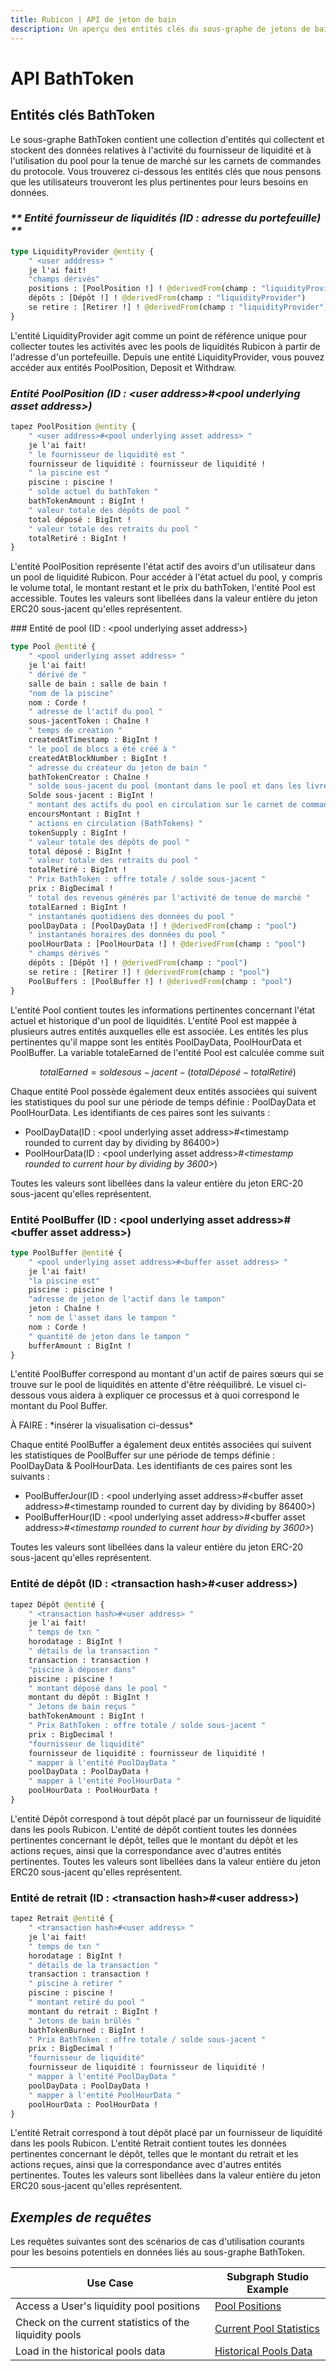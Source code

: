 ```yaml
---
title: Rubicon | API de jeton de bain
description: Un aperçu des entités clés du sous-graphe de jetons de bain, les gestionnaires d'événements de contrat, et des exemples de requêtes pour une variété de cas d'utilisation.
---
```


# API BathToken

## **Entités clés BathToken**

Le sous-graphe BathToken contient une collection d'entités qui collectent et stockent des données relatives à l'activité du fournisseur de liquidité et à l'utilisation du pool pour la tenue de marché sur les carnets de commandes du protocole. Vous trouverez ci-dessous les entités clés que nous pensons que les utilisateurs trouveront les plus pertinentes pour leurs besoins en données.

### _** Entité fournisseur de liquidités (ID : adresse du portefeuille) **_

```graphql
type LiquidityProvider @entity {
    " <user adddress> "
    je l'ai fait!
    "champs dérivés"
    positions : [PoolPosition !] ! @derivedFrom(champ : "liquidityProvider")
    dépôts : [Dépôt !] ! @derivedFrom(champ : "liquidityProvider")
    se retire : [Retirer !] ! @derivedFrom(champ : "liquidityProvider")
}
```

L'entité LiquidityProvider agit comme un point de référence unique pour collecter toutes les activités avec les pools de liquidités Rubicon à partir de l'adresse d'un portefeuille. Depuis une entité LiquidityProvider, vous pouvez accéder aux entités PoolPosition, Deposit et Withdraw.

### _Entité PoolPosition (ID : \<user address>#\<pool underlying asset address>)_

```graphql
tapez PoolPosition @entity {
    " <user address>#<pool underlying asset address> "
    je l'ai fait!
    " le fournisseur de liquidité est "
    fournisseur de liquidité : fournisseur de liquidité !
    " la piscine est "
    piscine : piscine !
    " solde actuel du bathToken "
    bathTokenAmount : BigInt !
    " valeur totale des dépôts de pool "
    total déposé : BigInt !
    " valeur totale des retraits du pool "
    totalRetiré : BigInt !
}
```

L'entité PoolPosition représente l'état actif des avoirs d'un utilisateur dans un pool de liquidité Rubicon. Pour accéder à l'état actuel du pool, y compris le volume total, le montant restant et le prix du bathToken, l'entité Pool est accessible. Toutes les valeurs sont libellées dans la valeur entière du jeton ERC20 sous-jacent qu'elles représentent.

### Entité de pool (ID : \<pool underlying asset address>)

```graphql
type Pool @entité {
    " <pool underlying asset address> "
    je l'ai fait!
    " dérivé de "
    salle de bain : salle de bain !
    "nom de la piscine"
    nom : Corde !
    " adresse de l'actif du pool "
    sous-jacentToken : Chaîne !
    " temps de creation "
    createdAtTimestamp : BigInt !
    " le pool de blocs a été créé à "
    createdAtBlockNumber : BigInt !
    " adresse du créateur du jeton de bain "
    bathTokenCreator : Chaîne !
    " solde sous-jacent du pool (montant dans le pool et dans les livres) "
    Solde sous-jacent : BigInt !
    " montant des actifs du pool en circulation sur le carnet de commandes "
    encoursMontant : BigInt !
    " actions en circulation (BathTokens) "
    tokenSupply : BigInt !
    " valeur totale des dépôts de pool "
    total déposé : BigInt !
    " valeur totale des retraits du pool "
    totalRetiré : BigInt !
    " Prix BathToken : offre totale / solde sous-jacent "
    prix : BigDecimal !
    " total des revenus générés par l'activité de tenue de marché "
    totalEarned : BigInt !
    " instantanés quotidiens des données du pool "
    poolDayData : [PoolDayData !] ! @derivedFrom(champ : "pool")
    " instantanés horaires des données du pool "
    poolHourData : [PoolHourData !] ! @derivedFrom(champ : "pool")
    " champs dérivés "
    dépôts : [Dépôt !] ! @derivedFrom(champ : "pool")
    se retire : [Retirer !] ! @derivedFrom(champ : "pool")
    PoolBuffers : [PoolBuffer !] ! @derivedFrom(champ : "pool")
}
```

L'entité Pool contient toutes les informations pertinentes concernant l'état actuel et historique d'un pool de liquidités. L'entité Pool est mappée à plusieurs autres entités auxquelles elle est associée. Les entités les plus pertinentes qu'il mappe sont les entités PoolDayData, PoolHourData et PoolBuffer. La variable totaleEarned de l'entité Pool est calculée comme suit

$$
totalEarned = solde sous-jacent - (totalDéposé - totalRetiré)
$$

Chaque entité Pool possède également deux entités associées qui suivent les statistiques du pool sur une période de temps définie : PoolDayData et PoolHourData. Les identifiants de ces paires sont les suivants :

* PoolDayData(ID : \<pool underlying asset address>#\<timestamp rounded to current day by dividing by 86400>)
* PoolHourData(ID : \<pool underlying asset address>#_\<timestamp rounded to current hour by dividing by 3600>_)

Toutes les valeurs sont libellées dans la valeur entière du jeton ERC-20 sous-jacent qu'elles représentent.

### Entité PoolBuffer (ID : \<pool underlying asset address>#\<buffer asset address>)

```graphql
type PoolBuffer @entité {
    " <pool underlying asset address>#<buffer asset address> "
    je l'ai fait!
    "la piscine est"
    piscine : piscine !
    "adresse de jeton de l'actif dans le tampon"
    jeton : Chaîne !
    " nom de l'asset dans le tampon "
    nom : Corde !
    " quantité de jeton dans le tampon "
    bufferAmount : BigInt !
}
```

L'entité PoolBuffer correspond au montant d'un actif de paires sœurs qui se trouve sur le pool de liquidités en attente d'être rééquilibré. Le visuel ci-dessous vous aidera à expliquer ce processus et à quoi correspond le montant du Pool Buffer.

À FAIRE : \*insérer la visualisation ci-dessus\*

Chaque entité PoolBuffer a également deux entités associées qui suivent les statistiques de PoolBuffer sur une période de temps définie : PoolDayData & PoolHourData. Les identifiants de ces paires sont les suivants :

* PoolBufferJour(ID : \<pool underlying asset address>#\<buffer asset address>#\<timestamp rounded to current day by dividing by 86400>)
* PoolBufferHour(ID : \<pool underlying asset address>#\<buffer asset address>#_\<timestamp rounded to current hour by dividing by 3600>_)

Toutes les valeurs sont libellées dans la valeur entière du jeton ERC-20 sous-jacent qu'elles représentent.

### Entité de dépôt (ID : \<transaction hash>#\<user address>)

```graphql
tapez Dépôt @entité {
    " <transaction hash>#<user address> "
    je l'ai fait!
    " temps de txn "
    horodatage : BigInt !
    " détails de la transaction "
    transaction : transaction !
    "piscine à déposer dans"
    piscine : piscine !
    " montant déposé dans le pool "
    montant du dépôt : BigInt !
    " Jetons de bain reçus "
    bathTokenAmount : BigInt !
    " Prix BathToken : offre totale / solde sous-jacent "
    prix : BigDecimal !
    "fournisseur de liquidité"
    fournisseur de liquidité : fournisseur de liquidité !
    " mapper à l'entité PoolDayData "
    poolDayData : PoolDayData !
    " mapper à l'entité PoolHourData "
    poolHourData : PoolHourData !
}
```

L'entité Dépôt correspond à tout dépôt placé par un fournisseur de liquidité dans les pools Rubicon. L'entité de dépôt contient toutes les données pertinentes concernant le dépôt, telles que le montant du dépôt et les actions reçues, ainsi que la correspondance avec d'autres entités pertinentes. Toutes les valeurs sont libellées dans la valeur entière du jeton ERC20 sous-jacent qu'elles représentent.

### Entité de retrait (ID : \<transaction hash>#\<user address>)

```graphql
tapez Retrait @entité {
    " <transaction hash>#<user address> "
    je l'ai fait!
    " temps de txn "
    horodatage : BigInt !
    " détails de la transaction "
    transaction : transaction !
    " piscine à retirer "
    piscine : piscine !
    " montant retiré du pool "
    montant du retrait : BigInt !
    " Jetons de bain brûlés "
    bathTokenBurned : BigInt !
    " Prix BathToken : offre totale / solde sous-jacent "
    prix : BigDecimal !
    "fournisseur de liquidité"
    fournisseur de liquidité : fournisseur de liquidité !
    " mapper à l'entité PoolDayData "
    poolDayData : PoolDayData !
    " mapper à l'entité PoolHourData "
    poolHourData : PoolHourData !
}
```

L'entité Retrait correspond à tout dépôt placé par un fournisseur de liquidité dans les pools Rubicon. L'entité Retrait contient toutes les données pertinentes concernant le dépôt, telles que le montant du retrait et les actions reçues, ainsi que la correspondance avec d'autres entités pertinentes. Toutes les valeurs sont libellées dans la valeur entière du jeton ERC20 sous-jacent qu'elles représentent.

## _**Exemples de requêtes**_

Les requêtes suivantes sont des scénarios de cas d'utilisation courants pour les besoins potentiels en données liés au sous-graphe BathToken.

| Use Case                                               | Subgraph Studio Example                                                                                                                  |
| ------------------------------------------------------ | ---------------------------------------------------------------------------------------------------------------------------------------- |
| Access a User's liquidity pool positions               | [Pool Positions](https://thegraph.com/hosted-service/subgraph/denverbaumgartner/bathtoken?query=liquidityProviders)                      |
| Check on the current statistics of the liquidity pools | [Current Pool Statistics](https://thegraph.com/hosted-service/subgraph/denverbaumgartner/bathtoken?query=Pools)                          |
| Load in the historical pools data                      | [Historical Pools Data](https://thegraph.com/hosted-service/subgraph/denverbaumgartner/bathtoken?query=Pools%20Historical%20Performance) |